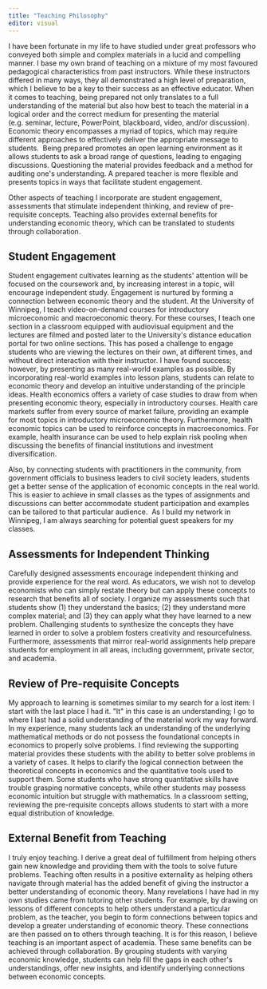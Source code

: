 ```yaml
---
title: "Teaching Philosophy"
editor: visual
---
```


I have been fortunate in my life to have studied under great professors who conveyed both simple and complex materials in a lucid and compelling manner. I base my own brand of teaching on a mixture of my most favoured pedagogical characteristics from past instructors. While these instructors differed in many ways, they all demonstrated a high level of preparation, which I believe to be a key to their success as an effective educator. When it comes to teaching, being prepared not only translates to a full understanding of the material but also how best to teach the material in a logical order and the correct medium for presenting the material (e.g. seminar, lecture, PowerPoint, blackboard, video, and/or discussion). Economic theory encompasses a myriad of topics, which may require different approaches to effectively deliver the appropriate message to students.  Being prepared promotes an open learning environment as it allows students to ask a broad range of questions, leading to engaging discussions. Questioning the material provides feedback and a method for auditing one\'s understanding. A prepared teacher is more flexible and presents topics in ways that facilitate student engagement. 

Other aspects of teaching I incorporate are student engagement, assessments that stimulate independent thinking, and review of pre-requisite concepts. Teaching also provides external benefits for understanding economic theory, which can be translated to students through collaboration. 

## Student Engagement

Student engagement cultivates learning as the students\' attention will be focused on the coursework and, by increasing interest in a topic, will encourage independent study. Engagement is nurtured by forming a connection between economic theory and the student. At the University of Winnipeg, I teach video-on-demand courses for introductory microeconomic and macroeconomic theory. For these courses, I teach one section in a classroom equipped with audiovisual equipment and the lectures are filmed and posted later to the University\'s distance education portal for two online sections. This has posed a challenge to engage students who are viewing the lectures on their own, at different times, and without direct interaction with their instructor. I have found success; however, by presenting as many real-world examples as possible. By incorporating real-world examples into lesson plans, students can relate to economic theory and develop an intuitive understanding of the principle ideas. Health economics offers a variety of case studies to draw from when presenting economic theory, especially in introductory courses. Health care markets suffer from every source of market failure, providing an example for most topics in introductory microeconomic theory. Furthermore, health economic topics can be used to reinforce concepts in macroeconomics. For example, health insurance can be used to help explain risk pooling when discussing the benefits of financial institutions and investment diversification. 

Also, by connecting students with practitioners in the community, from government officials to business leaders to civil society leaders, students get a better sense of the application of economic concepts in the real world. This is easier to achieve in small classes as the types of assignments and discussions can better accommodate student participation and examples can be tailored to that particular audience.  As I build my network in Winnipeg, I am always searching for potential guest speakers for my classes. 

## Assessments for Independent Thinking

Carefully designed assessments encourage independent thinking and provide experience for the real word. As educators, we wish not to develop economists who can simply restate theory but can apply these concepts to research that benefits all of society. I organize my assessments such that students show (1) they understand the basics; (2) they understand more complex material; and (3) they can apply what they have learned to a new problem. Challenging students to synthesize the concepts they have learned in order to solve a problem fosters creativity and resourcefulness. Furthermore, assessments that mirror real-world assignments help prepare students for employment in all areas, including government, private sector, and academia. 

## Review of Pre-requisite Concepts

My approach to learning is sometimes similar to my search for a lost item: I start with the last place I had it. \"It\" in this case is an understanding; I go to where I last had a solid understanding of the material work my way forward. In my experience, many students lack an understanding of the underlying mathematical methods or do not possess the foundational concepts in economics to properly solve problems. I find reviewing the supporting material provides these students with the ability to better solve problems in a variety of cases. It helps to clarify the logical connection between the theoretical concepts in economics and the quantitative tools used to support them. Some students who have strong quantitative skills have trouble grasping normative concepts, while other students may possess economic intuition but struggle with mathematics. In a classroom setting, reviewing the pre-requisite concepts allows students to start with a more equal distribution of knowledge.

## External Benefit from Teaching

I truly enjoy teaching. I derive a great deal of fulfillment from helping others gain new knowledge and providing them with the tools to solve future problems. Teaching often results in a positive externality as helping others navigate through material has the added benefit of giving the instructor a better understanding of economic theory. Many revelations I have had in my own studies came from tutoring other students. For example, by drawing on lessons of different concepts to help others understand a particular problem, as the teacher, you begin to form connections between topics and develop a greater understanding of economic theory. These connections are then passed on to others through teaching. It is for this reason, I believe teaching is an important aspect of academia. These same benefits can be achieved through collaboration. By grouping students with varying economic knowledge, students can help fill the gaps in each other\'s understandings, offer new insights, and identify underlying connections between economic concepts.
